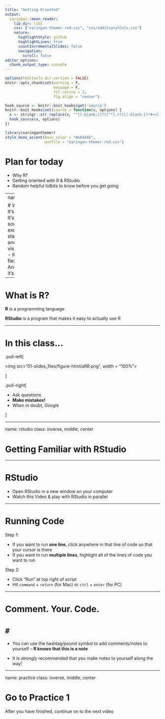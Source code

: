 ```yaml
---
title: "Getting Oriented"
output:
  xaringan::moon_reader:
    lib_dir: libs
    css: ["xaringan-themer-red.css", "css/additionalCols.css"]
    nature:
      highlightStyle: github
      highlightLines: true
      countIncrementalSlides: false
      navigation:
        scroll: false
editor_options: 
  chunk_output_type: console
---
```


```r
options(htmltools.dir.version = FALSE)
knitr::opts_chunk$set(warning = F,
                      message = F,
                      fit.retina = 3,
                      fig.align = "center")

hook_source <- knitr::knit_hooks$get('source')
knitr::knit_hooks$set(source = function(x, options) {
  x <- stringr::str_replace(x, "^[[:blank:]]?([^*].+?)[[:blank:]]*#<<[[:blank:]]*$", "*\\1")
  hook_source(x, options)
})
```

```r
library(xaringanthemer)
style_mono_accent(base_color = "#eb4d4b",
                  outfile = "xaringan-themer-red.css")
```

# Plan for today

- Why R? 
- Getting oriented with R & RStudio
- Random helpful tidbits to know before you get going

---
name: why

# Why R?
- It's FREE!
- It's open source
- It's excellent at statistics and data visualization
- It's flexible
- And also, it's **free**

---

# What is R?

**R** is a programming language

**RStudio** is a program that makes it easy to actually use R

---

# In this class...

.pull-left[

<img src="01-slides_files/figure-html/aRR.png", width = "100%">

]

.pull-right[

- Ask questions
- **Make mistakes!**
- When in doubt, *Google*

]

---

name: rstudio
class: inverse, middle, center

# Getting Familiar with RStudio

---

# RStudio

- Open RStudio in a new window on your computer
- Watch this Video & play with RStudio in parallel

---

# Running Code
Step 1:

- If you want to run **one line**, click anywhere in that line of code so that your cursor is there
- If you want to run **multiple lines**, highlight all of the lines of code you want to run

Step 2:

- Click "Run" at top right of script
- Hit `command` + `return` (for Mac) or `ctrl` + `enter` (for PC)

---

# Comment. Your. Code.

# **`#`**
- You can use the hashtag/pound symbol to add comments/notes to yourself -- **R knows that this is a note**

- It is *strongly* recommended that you make notes to yourself along the way!

---
name: practice
class: inverse, middle, center

# Go to Practice 1
After you have finished, continue on to the next video
